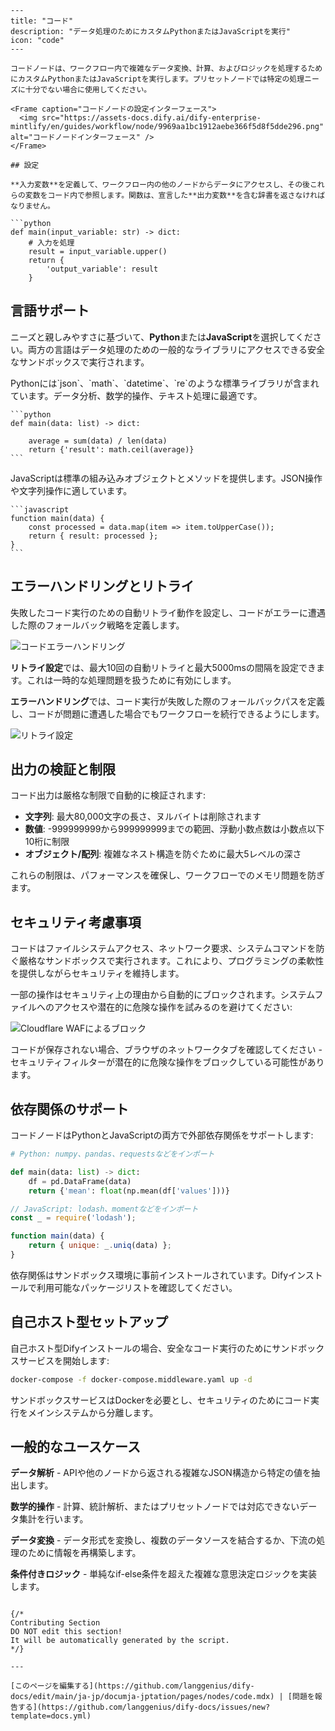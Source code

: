 ```mdx
---
title: "コード"
description: "データ処理のためにカスタムPythonまたはJavaScriptを実行"
icon: "code"
---

コードノードは、ワークフロー内で複雑なデータ変換、計算、およびロジックを処理するためにカスタムPythonまたはJavaScriptを実行します。プリセットノードでは特定の処理ニーズに十分でない場合に使用してください。

<Frame caption="コードノードの設定インターフェース">
  <img src="https://assets-docs.dify.ai/dify-enterprise-mintlify/en/guides/workflow/node/9969aa1bc1912aebe366f5d8f5dde296.png" alt="コードノードインターフェース" />
</Frame>

## 設定

**入力変数**を定義して、ワークフロー内の他のノードからデータにアクセスし、その後これらの変数をコード内で参照します。関数は、宣言した**出力変数**を含む辞書を返さなければなりません。

```python
def main(input_variable: str) -> dict:
    # 入力を処理
    result = input_variable.upper()
    return {
        'output_variable': result
    }
```

## 言語サポート

ニーズと親しみやすさに基づいて、**Python**または**JavaScript**を選択してください。両方の言語はデータ処理のための一般的なライブラリにアクセスできる安全なサンドボックスで実行されます。

<Tabs>
  <Tab title="Python">
    Pythonには`json`、`math`、`datetime`、`re`のような標準ライブラリが含まれています。データ分析、数学的操作、テキスト処理に最適です。
    
    ```python
    def main(data: list) -> dict:
        
        average = sum(data) / len(data)
        return {'result': math.ceil(average)}
    ```
  </Tab>
  
  <Tab title="JavaScript">
    JavaScriptは標準の組み込みオブジェクトとメソッドを提供します。JSON操作や文字列操作に適しています。
    
    ```javascript
    function main(data) {
        const processed = data.map(item => item.toUpperCase());
        return { result: processed };
    }
    ```
  </Tab>
</Tabs>

## エラーハンドリングとリトライ

失敗したコード実行のための自動リトライ動作を設定し、コードがエラーに遭遇した際のフォールバック戦略を定義します。

<Frame caption="エラーハンドリング設定オプション">
  <img src="https://assets-docs.dify.ai/2024/12/58f392734ce44b22cd8c160faf28cd14.png" alt="コードエラーハンドリング" />
</Frame>

**リトライ設定**では、最大10回の自動リトライと最大5000msの間隔を設定できます。これは一時的な処理問題を扱うために有効にします。

**エラーハンドリング**では、コード実行が失敗した際のフォールバックパスを定義し、コードが問題に遭遇した場合でもワークフローを続行できるようにします。

<Frame caption="リトライ設定インターフェース">
  <img src="https://assets-docs.dify.ai/2024/12/9fdd5525a91dc925b79b89272893becf.png" alt="リトライ設定" />
</Frame>

## 出力の検証と制限

コード出力は厳格な制限で自動的に検証されます:
- **文字列**: 最大80,000文字の長さ、ヌルバイトは削除されます
- **数値**: -999999999から999999999までの範囲、浮動小数点数は小数点以下10桁に制限
- **オブジェクト/配列**: 複雑なネスト構造を防ぐために最大5レベルの深さ

これらの制限は、パフォーマンスを確保し、ワークフローでのメモリ問題を防ぎます。

## セキュリティ考慮事項

コードはファイルシステムアクセス、ネットワーク要求、システムコマンドを防ぐ厳格なサンドボックスで実行されます。これにより、プログラミングの柔軟性を提供しながらセキュリティを維持します。

一部の操作はセキュリティ上の理由から自動的にブロックされます。システムファイルへのアクセスや潜在的に危険な操作を試みるのを避けてください:

<Frame caption="Cloudflare WAFによるセキュリティフィルタリング">
  <img src="https://assets-docs.dify.ai/2024/12/ad4dc065c4c567c150ab7fa7bfd123a3.png" alt="Cloudflare WAFによるブロック" />
</Frame>

コードが保存されない場合、ブラウザのネットワークタブを確認してください - セキュリティフィルターが潜在的に危険な操作をブロックしている可能性があります。

## 依存関係のサポート

コードノードはPythonとJavaScriptの両方で外部依存関係をサポートします:

```python
# Python: numpy、pandas、requestsなどをインポート

def main(data: list) -> dict:
    df = pd.DataFrame(data)
    return {'mean': float(np.mean(df['values']))}
```

```javascript
// JavaScript: lodash、momentなどをインポート
const _ = require('lodash');

function main(data) {
    return { unique: _.uniq(data) };
}
```

依存関係はサンドボックス環境に事前インストールされています。Difyインストールで利用可能なパッケージリストを確認してください。

## 自己ホスト型セットアップ

自己ホスト型Difyインストールの場合、安全なコード実行のためにサンドボックスサービスを開始します:

```bash
docker-compose -f docker-compose.middleware.yaml up -d
```

サンドボックスサービスはDockerを必要とし、セキュリティのためにコード実行をメインシステムから分離します。

## 一般的なユースケース

**データ解析** - APIや他のノードから返される複雑なJSON構造から特定の値を抽出します。

**数学的操作** - 計算、統計解析、またはプリセットノードでは対応できないデータ集計を行います。

**データ変換** - データ形式を変換し、複数のデータソースを結合するか、下流の処理のために情報を再構築します。

**条件付きロジック** - 単純なif-else条件を超えた複雑な意思決定ロジックを実装します。
```

{/*
Contributing Section
DO NOT edit this section!
It will be automatically generated by the script.
*/}

---

[このページを編集する](https://github.com/langgenius/dify-docs/edit/main/ja-jp/documja-jptation/pages/nodes/code.mdx) | [問題を報告する](https://github.com/langgenius/dify-docs/issues/new?template=docs.yml)

